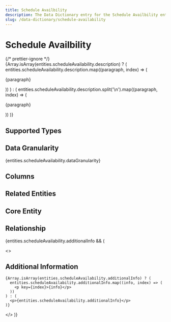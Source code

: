 ```yaml
---
title: Schedule Availbility
description: The Data Dictionary entry for the Schedule Availbility entity
slug: /data-dictionary/schedule-availability
---
```



# Schedule Availbility

{/* prettier-ignore */}
{Array.isArray(entities.scheduleAvailability.description) ? (
  entities.scheduleAvailability.description.map((paragraph, index) => (
    <p key={index}>{paragraph}</p>
))
) : (
entities.scheduleAvailability.description.split('\n').map((paragraph, index) => (

<p key={index}>{paragraph}</p>
)) )}

## Supported Types

<SupportedTypesTable supportedTypes={entities.scheduleAvailability.supportedTypes} />

## Data Granularity

{entities.scheduleAvailability.dataGranularity}

## Columns

<ColumnsTable columns={entities.scheduleAvailability.columns} />

## Related Entities

<RelatedEntitiesList relatedEntities={entities.scheduleAvailability.relatedEntities} />

## Core Entity

<CoreEntityTable coreEntities={entities.scheduleAvailability.coreEntity} />

## Relationship

<RelationshipTable
  relationship={entities.scheduleAvailability.relationship}
  simple={true}
/>

{entities.scheduleAvailability.additionalInfo && (

  <>
    <h2>Additional Information</h2>

    {Array.isArray(entities.scheduleAvailability.additionalInfo) ? (
      entities.scheduleAvailability.additionalInfo.map((info, index) => (
        <p key={index}>{info}</p>
      ))
    ) : (
      <p>{entities.scheduleAvailability.additionalInfo}</p>
    )}

  </>
)}
